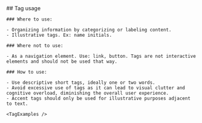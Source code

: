 
<Meta of={TagStories} name="Tag Usage" />

<Unstyled>
  <VerticalSpacing>
    ## Tag usage

    ### Where to use:

    - Organizing information by categorizing or labeling content.
    - Illustrative tags. Ex: name initials.

    ### Where not to use:

    - As a navigation element. Use: link, button. Tags are not interactive elements and should not be used that way.

    ### How to use:

    - Use descriptive short tags, ideally one or two words.
    - Avoid excessive use of tags as it can lead to visual clutter and cognitive overload, diminishing the overall user experience.
    - Accent tags should only be used for illustrative purposes adjacent to text.

    <TagExamples />

  </VerticalSpacing>
</Unstyled>
